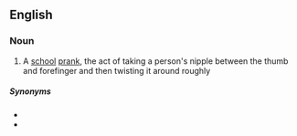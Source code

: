 ==English==

===Noun===
{{en-noun}}

# {{label|en|slang}} A [[school]] [[prank]], the act of taking a person's nipple between the thumb and forefinger and then twisting it around roughly

=====Synonyms=====
* {{l|en|purple nurple}}
* {{l|en|titty twister}}